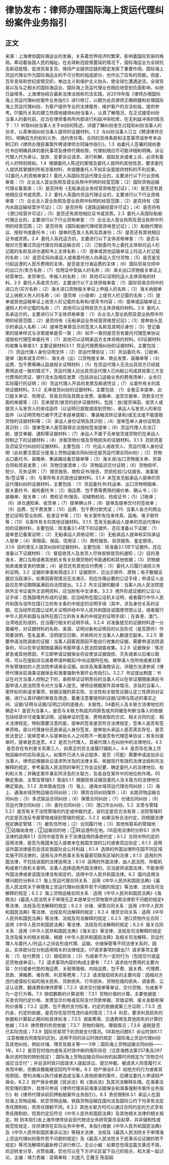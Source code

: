 # 律协发布：律师办理国际海上货运代理纠纷案件业务指引
## 正文
来源：上海律协国际海运业的发展，关系着世界经济的繁荣，影响着国际贸易的格局，牵动着各国人民的福祉。在全球新冠疫情蔓延的情况下，国际海运业为全球抗击新冠疫情、促进贸易复苏、保持产业链供应链的稳定发挥了重要作用。国际海上货运代理业作为国际海运业的不可分割的组成部分，也作出了应有的贡献。但是，百年变局和世纪疫情交织，单边主义和保护主义抬头，使全球化遭遇逆流，全球贸易以及与之相关的国际海运业、国际海上货运代理业也相应地受到负面影响，纠纷日益增多。上海律协结合最新法律法规和司法实践，对2018年版《律师办理国际海上货运代理纠纷案件业务指引》进行修订，以期为会员律师正确把握和处理国际海上货运代理纠纷、为客户提供专业的法律服务、维护客户的合法权益，提供参考。01委托关系的建立热情地接待纠纷当事人、认真了解情况，在正式接受纠纷当事人的委托前，应当在律师事务所内部进行利益冲突检索，在无利益冲突的情况下：1.1  听取纠纷当事人关于纠纷的陈述，详细了解纠纷发生过程和纠纷当事人的诉求，认真审阅纠纷当事人提供的证据材料。1.2  与纠纷当事人订立《聘请律师合同》，明确双方的权利义务、违约责任等。合同的具体条款和注意事项请参考本会制订的《律师办理民事案件聘请律师合同操作指引》。1.3  由委托人签署的授权委托书应明确具体的委托事项及律师代理权限，代理权限应尽可能详细和明确。诉讼代理人代为承认、放弃、变更诉讼请求，进行和解，提起反诉或者上诉，必须有委托人的特别授权。1.4  根据委托人陈述的案情及委托人提供的其他信息，要求委托人提供其掌握的所有涉案材料，并提醒委托人不如实全面提供材料的不利后果。02委托人的资格审查2.1  委托人系国际货运代理企业的，主要进行以下行业资格审查：（1）企业法人营业执照及营业执照中列明的经营范围；（2）国际货物运输代理业备案表；（3）是否持有《无船承运业务经营资格登记证》；（4）是否还有其他相应证书或资质。2.2  委托人系国内货运代理企业的，主要进行以下行业资格审查：（1）企业法人营业执照及营业执照中标明的经营范围；（2）是否持有《国内水路运输经营许可证》；（3）是否持有《道路运输经营许可证》；（4）是否持有《港口经营许可证》；（5）是否还有其他相应证书或资质。2.3  委托人系国际船舶代理企业的，主要进行以下行业资格审查：（1）企业法人营业执照及营业执照中列明的经营范围；（2）是否持有《国际船舶代理经营资格登记证》；（3）船舶代理协议、授权书或委托书；（4）提单的签发人名称及其身份；（5）是否还有其他相应证书或资质。2.4  委托人系托运方的，主要进行以下主体资格审查：（1）是否与相对方签署过货运代理合同或运输合同；（2）订舱委托书上委托主体和托运人栏记载的名称及进仓通知书上主体名称；（3）提单或其他运输单证上托运人栏记载的名称；（4）是否实际向承运人或者委托他人向承运人交付货物；（5）是否是支付起运港的人民币费用的主体，是否是支付海运费的主体；（6）国际贸易合同中的出口方/卖方名称；（7）信用证中受益人的名称；（8）海关出口货物报关单证上经营单位、发货单位、申报人的名称；（9）其他可以证明托运人主体资格的材料。2.5  委托人系收货方的，主要进行以下主体资格审查：（1）国际贸易合同中的进口方/买方名称；（2）海关进口货物报关单证上申报人的名称；（3）海关纳税单证上纳税义务人的名称；（4）提货单（小提单）上提货人栏记载的名称；（5）提单或其他运输单证上收货人栏记载的名称和/或背书内容；（6）提单或运输单证上通知人栏中记载的名称；（7）其他可以证明收货方主体资格的材料。2.6  委托人系承运方的，主要进行以下主体资格审查：（1）企业法人营业执照及营业执照中列明的经营范围；（2）是否持有《无船承运业务经营资格登记证》；（3）提单抬头显示的承运人名称；（4）提单签单章显示的签发人名称及其明示身份；（5）登记备案的提单样式与涉案提单是否一致；（6）如不一致则是否另有委托代理签单协议或授权代理签单委托书；（7）其他可以证明承运方主体资格的材料。03证据材料的收集与审查3.1  主要证据材料3.1.1  货运代理费用纠纷的证据材料，主要包括：（1）货运代理人身份证明文件；（2）货运代理协议；（3）货运委托书、订舱单、提单（副本或复印件）、海关进（出）口货物报关单、商业发票、装箱单等；（4）运费、包干费等确认函或相关证明材料；（5）在货运代理人无法出具双方已经就费用达成一致的情况下，货运代理人应出具货运代理人已向船公司或其他第三方支付费用的凭证、银行流水及相应发票（包括进出口运输业务的费用清单），业务已实际履行的证明；（6）货运代理人开具的发票及邮递凭证；（7）与案件有关的其他证据材料。3.1.2  无单放货纠纷的证据材料，主要包括：（1）全套正本提单、出口报关单证、信用证、贸易合同及其商业发票、装箱单、送货交接单、货款支付方面的单据等；（2）无单提货/放货的初步证据材料，包括：放/提货保函、收货人或提货人与发货人的来往函件（以证明已提取或收到货物）、承运人与发货人的来往函件（以证明货物已被不凭正本提单提取）、集装箱流转记录和/或无法或不能提取货物的证据材料等；（3）承运人身份证明及其识别；（4）提单签单人身份证明及其识别；（5）提单签单人是否取得合法授权签发提单；（6）货运代理人合法订舱、提交单据、通知等证据材料；（7）承运人不属于无单放货或货物仍在承运人控制之下的证据材料；（8）涉案货物价值及货物损失的证据材料。3.1.3  货损货差及迟延交付纠纷的证据材料，主要包括：（1）托运人或收货人、货运代理人身份证明（此处要注意区分是海上货物运输合同纠纷还是货运代理合同纠纷）；（2）货物出口委托书、装箱单、集装箱设备交接单等；（3）海关进/出口货物报关单、贸易合同和贸易发票；（4）货物交接清单；（5）货物延迟交付证明；（6）货物损坏、短少、灭失证明；（7）理货报告、商检证书/报告、货损检验/公估报告、海事报告/签证等；（8）与案件有关的其他证据材料。3.1.4  未签发无船承运人提单的货运代理纠纷的证据材料，主要包括：（1）货运委托书/托运单、出口货物明细单、报关委托书、报检委托书；（2）海运费、包干费等费用的报价单、确认书；（3）装箱单、报关单；（4）商检证书/报告、动植物检验、检疫证书；（5）订舱单；（6）进仓通知单、收货单；（7）提单确认件；（8）提单及提单交付的签收单；（9）运费、包干费发票；（10）运费、包干费付款凭证；（11）当事人各方的商业登记证明/营业执照、批准证书等；（12）有关案件有往来传真、函电、电子邮件等；（13）与案件有关的其他证据材料。3.1.5  签发无船承运人提单的货运代理纠纷的证据材料，主要包括：除准备3.1.4项下的证据外，还应准备以下证据：（1）提单登记备案证明；（2）无船承运人资格证明；（3）无船承运人提单和实际承运人提单；（4）索赔函、保函、信用证；（5）商检报告、验货报告、鉴定报告。3.1.6  目的港无人提货纠纷的证据材料，主要包括：除准备3.1.1项下证据外，还应准备以下证据材料：（1）督促收货人及发货人尽快安排提货的通知；（2）目的港海关、港口当局或者其他机关有关处理货物的书面通知和其他依据；（3）货物被拍卖或者变卖的依据；（4）是否还有其他应付费用；（5）委托人已履行减损义务的证明。3.2  证据的审查和筛选3.2.1  证据原件，应出示原件、原物；电子数据证据应当庭演示，如果因客观情况无法演示，则应办理必要的公证手续；申请证人出庭应在举证期限届满前向法院提出。3.2.2  外文证据的翻译：当事人向人民法院提供外文书证或外文说明资料，应当附有中文译本。3.2.3  境外形成证据的公证/认证手续：在我国境外形成的证据，应当经所在国公证机关证明，或者履行中华人民共和国与该所在国订立的有关条约中规定的证明手续（其中，涉及身份关系的证据，应当经所在国公证机关证明并经中华人民共和国驻该国使领馆认证，或者履行中华人民共和国与该所在国订立的有关条约中规定的证明手续）；在香港、澳门、台湾地区形成的，应当履行相关的证明手续。3.2.4  对准备提交的证据材料逐一分类编号，对证据材料的名称、来源、证明对象和证明目的以及形式（是否原件）作简要说明，签名盖章，注明提交日期，并依照对方当事人人数提交副本。3.2.5  需要申请法院调查的证据：当事人因客观原因不能自行收集的证据，需要申请法院调查的，可以在举证期限届满前书面申请人民法院调查收集。3.2.6  证据保全：情况紧急或其他原因，不立即申请证据保全将会使该证据毁损、灭失或者以后难以取得，可以在提起诉讼或者申请仲裁前/中向证据所在地、被申请人住所地或者对案件有管辖权的人民法院申请保全证据。如涉及海事海商诉讼，详细方法请参阅《律师代理诉前海事证据保全和海事强制令案件业务指引》。3.2.7  书证提出制度：书证在对方当事人控制之下的，承担举证证明责任的当事人可以在举证期限届满前书面申请人民法院责令对方当事人提交。律师应根据案件具体情况、涉及的当事人、案件标的和请求事项，依据证据的真实性、合法性和关联性证据认定三性原则对证据，进行认真仔细的审查及筛选，着重注意要提供的证据/证明与陈述的事实之间、证据/证明与证据/证明之间的连接点、关联性。04委托人及关联方法律地位的确定4.1  是否为当事人，是否与关联方构成共同原告或共同被告判断当事人的依据包括经营许可或备案证明、运输单证的签发、费用收取的方式、相关合同约定、相关法律规定。特别需要注意的是，提单的签发是否符合法律规定，签单人是否有签单资格，是以代理身份还是承运人身份签发，提单抬头承运人是否真实存在，是否依法登记；提单签单人与提单抬头人之间若不一致是否有代理签单协议；有多份提单时，提单是否连贯。4.2  是否为代理人，其被代理人在纠纷中的法律地位。4.3  是否存在有利害关系第三人，如真正的货主或履行辅助人。4.4  是否存在海上货物运输中的实际承运人。如案件已进入诉讼程序，是否（可能）需要申请追加诉讼当事人。律师应根据诉讼请求所涉及的法律关系，依据现行有效的法律法规和司法解释的规定，参考最高人民法院的审判工作会议纪要，确定委托人的法律地位、权利和义务；并确定案件事实所涉及的关联方，及各自在案件中的地位和作用。05确定案由、主管及管辖5.1  案由5.1.1  根据现有证据及委托人及关联方的法律地位确定案由。5.1.2  具体案由包括（1）海上、通海水域货运代理合同纠纷；（2）海上、通海水域货物运输合同纠纷；（3）理货合同纠纷案件；（4）水路货物运输合同纠纷；（5）多式联运合同纠纷；（6）保管合同纠纷；（7）仓储合同纠纷；（8）货运代理合同纠纷；（9）委托合同纠纷；（10）港口作业纠纷。5.2  主管与管辖5.2.1  是否有关于法院管辖的约定或仲裁约定，该约定是否合法有效；法院管辖的约定是否违反专属管辖或级别管辖的规定。5.2.2  如果没有合法约定，则根据法律规定确定管辖：（1）被告住所地；（2）合同履行地；（3）其他有联系的管辖地：①运输始发地；②运输目的地；③转运港所在地。06适用法律的分析6.1  涉外法律的适用6.1.1  合同中是否有关于法律适用的条款约定；6.1.2  合同中所约定的适用法律，是否为我国未加入或者未在我国生效的公约或者双边协定；6.1.3  适用该外国法律是否会违反我国社会公共利益；6.1.4  选择的外国法律所在国不同区域实施不同法律的，适用与涉外民事关系有最密切联系区域的法律；6.1.5  适用的外国法律，不包括该国的法律适用法；6.1.6  适用的外国法律，由人民法院、仲裁机构或者行政机关查明。当事人选择适用外国法律的，应当提供该国法律。不能查明外国法律或者该国法律没有规定的，适用中华人民共和国法律。6.2  国内适用法律问题的分析6.2.1  海上货运代理合同关系：适用《中华人民共和国民法典》《最高人民法院关于审理海上货运代理纠纷案件若干问题的规定》等法律、法规及司法解释的规定；6.2.2  海上货物运输合同关系：适用《中华人民共和国民法典》《海商法》《最高人民法院关于审理无正本提单交付货物案件适用法律若干问题的规定》等法律、法规及司法解释的规定；6.2.3  仓储、保管合同关系：适用《中华人民共和国民法典》等法律、法规及司法解释的规定；6.2.4  理货合同关系：适用《中华人民共和国民法典》等法律、法规及司法解释的规定；6.2.5  港口货物作业合同：适用《中华人民共和国民法典》等法律、法规及司法解释的规定；6.2.6  报关合同关系：适用《中华人民共和国民法典》《海关法》等法律、法规及司法解释的规定及涉及报关的相关规章。根据《中华人民共和国民法典》及相关司法解释，货运代理人与委托人/托运人之间会形成代理、运输、仓储保管等不同法律关系的，因此，实体部分应分别适用相关的法律规定。07请求事项的提出7.1  请求事项主要有：（1）给付费用；（2）赔偿损失；（3）为或者不为一定的行为（包括交付或返还货物或单证）。7.2  请求事项内容的构成主要有：7.2.1  请求给付费用的主要内容：欠付或者代垫的海运费、关税增值税、内陆运费，包干费、报关费、代理费、货款、滞箱费、堆存费、利息等费用；7.2.2  请求赔偿损失的主要内容：因相对方违约或侵权引起的相关损失、货款损失、行市损失、货物贬值的损失、调查费、公证认证费、翻译费和律师费等；7.2.3  请求交付提单等单证、交付货物、为或者不为一定行为等。7.3  赔偿数额的计算说明：7.3.1  货物价值的计算，主要依据是：买卖合同约定价格、发票显示价格或实际支付货款单据、货值证明、报关金额和保险价值等；7.3.2  运费、包干费的支付标准，约定的依据或第三方证明；7.3.3  违约金，约定的依据，是否存在惩罚性违约金的情况；7.3.4  利息，要求利息损失的依据和计算起止期间和具体标准；7.3.5  调查费用、交通费用及其他损失的计算的依据；7.3.6  律师费的负担依据；7.3.7  货物的保险、理赔情况；7.3.8  退税是否已实际完成；7.3.9  国际贸易项下的货款支付情况。08其他问题8.1  诉讼时效8.1.1  注意根据合同类型的区别，适用不同的诉讼时效的规定：国际海上货运代理纠纷及其他纠纷，例如仓储、理货及报关等——3年；国际海上货物运输合同纠纷——1年。8.1.2  是否在时效内或有无时效中断的情形存在（注意海商法第257条及267条对该时效的特别规定）：国际海上货物运输合同纠纷的起算时间规定为“货物交付或应当交付”；并且该时效只因请求人提起诉讼、提交仲裁、被请求人同意履行义务而中断，但撤诉撤裁被驳回均不中断。8.2  财产保全8.2.1  如他方的行为或者其他原因，使判决难以执行或者造成当事人其他损害的案件，应建议委托人申请财产保全。8.2.2  财产保全依据《民诉法》和《海诉法》及其司法解释处理。在海事法院受理的案件，具体可参阅《律师代理诉前海事证据保全和海事强制令案件业务指引》和《律师代理诉前扣押船舶案件业务指引》。8.3  责任限制8.3.1  承运人在国际海上货物运输、航空货物运输、铁路货物运输在国内法及国际公约下均享有法定责任限制权，但责任限额不同。8.3.2  其他关联方均可以通过合同约定的方式享有责任限制权，但其约定应符合《中华人民共和国民法典》及其他相关法律的相关规定。附 则本指引由上海市律师协会现代物流业务研究委员会起草，并非强制性或规范性规定，仅供律师在实际业务中参考。本指引根据《中华人民共和国民法典》及《中华人民共和国民事诉讼法》等相关法律、法规及《最高人民法院关于审理海上货运代理纠纷案件若干问题的规定》及《最高人民法院关于民事诉讼证据的若干规定》等司法解释的最新修订进行修订。无讼小编：如果您觉得这篇文章还不错，欢迎转发分享、点赞收藏，您也可以在下方评论区留下自己的观点，和大家一起讨论。主编：靖力责编：梁萌审核：刘逸凡 王雅玉 陈丽娟